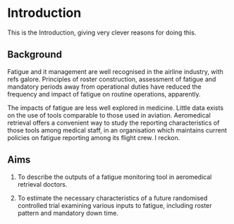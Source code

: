 # Introduction 

This is the Introduction, giving very clever reasons for doing this. 

## Background 

Fatigue and it management are well recognised in the airline industry, with refs galore. Principles of roster construction, assessment of fatigue and mandatory periods away from operational duties have reduced the frequency and impact of fatigue on routine operations, apparently. 

The impacts of fatigue are less well explored in medicine. Little data exists on the use of tools comparable to those used in aviation. Aeromedical retrieval offers a convenient way to study the reporting characteristics of those tools among medical staff, in an organisation which maintains current policies on fatigue reporting among its flight crew. I reckon.

## Aims 

1. To describe the outputs of a fatigue monitoring tool in aeromedical retrieval doctors. 

2. To estimate the necessary characteristics of a future randomised controlled trial examining various inputs to fatigue, including roster pattern and mandatory down time. 
